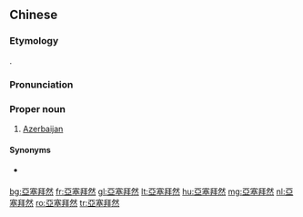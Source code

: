==Chinese==
{{zh-forms|s=亚塞拜然|gloss=-}}

===Etymology===
{{bor|zh|en|Azerbaijan}}.

===Pronunciation===
{{zh-pron
|m=亞sèbàirán,cap=y,2cap=y
|c=aa3 sak1 baai3 jin4
|cat=pn
}}

===Proper noun===
{{zh-proper noun}}

# {{lb|zh|Taiwan}} [[Azerbaijan]]

====Synonyms====
* {{qualifier|Mainland China}} {{zh-l|阿塞拜疆}}

{{zh-cat|Countries}}

[[bg:亞塞拜然]]
[[fr:亞塞拜然]]
[[gl:亞塞拜然]]
[[lt:亞塞拜然]]
[[hu:亞塞拜然]]
[[mg:亞塞拜然]]
[[nl:亞塞拜然]]
[[ro:亞塞拜然]]
[[tr:亞塞拜然]]
